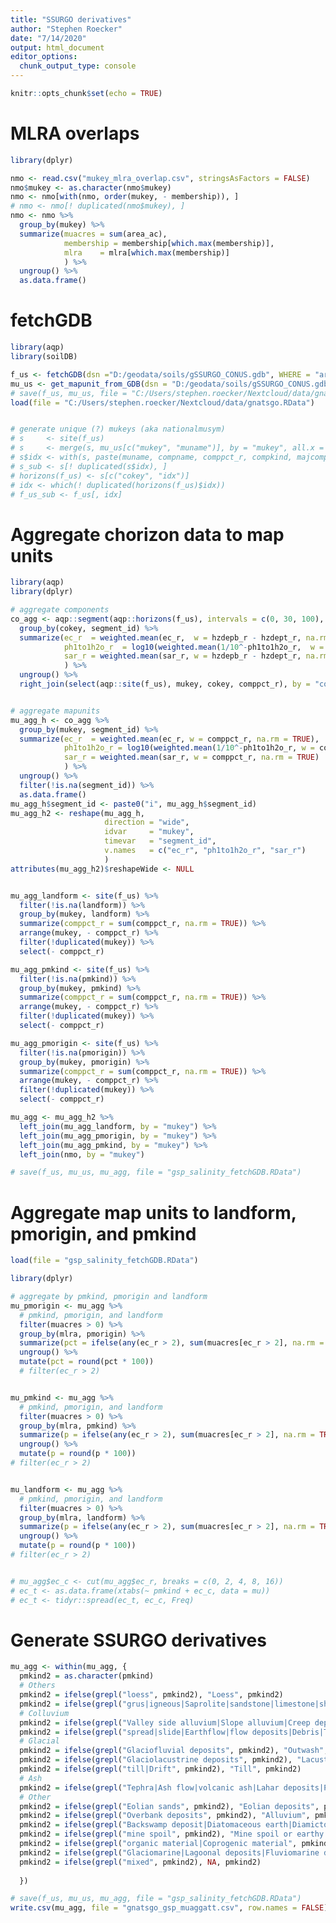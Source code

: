 ```yaml
---
title: "SSURGO derivatives"
author: "Stephen Roecker"
date: "7/14/2020"
output: html_document
editor_options: 
  chunk_output_type: console
---
```


```r
knitr::opts_chunk$set(echo = TRUE)
```



# MLRA overlaps

```r
library(dplyr)

nmo <- read.csv("mukey_mlra_overlap.csv", stringsAsFactors = FALSE)
nmo$mukey <- as.character(nmo$mukey)
nmo <- nmo[with(nmo, order(mukey, - membership)), ]
# nmo <- nmo[! duplicated(nmo$mukey), ]
nmo <- nmo %>%
  group_by(mukey) %>%
  summarize(muacres = sum(area_ac),
            membership = membership[which.max(membership)],
            mlra    = mlra[which.max(membership)]
            ) %>%
  ungroup() %>%
  as.data.frame()

```



# fetchGDB

```r
library(aqp)
library(soilDB)

f_us <- fetchGDB(dsn ="D:/geodata/soils/gSSURGO_CONUS.gdb", WHERE = "areasymbol LIKE '%'")
mu_us <- get_mapunit_from_GDB(dsn = "D:/geodata/soils/gSSURGO_CONUS.gdb", WHERE = "muname LIKE '%'", stats = TRUE)
# save(f_us, mu_us, file = "C:/Users/stephen.roecker/Nextcloud/data/gnatsgo.RData")
load(file = "C:/Users/stephen.roecker/Nextcloud/data/gnatsgo.RData")


# generate unique (?) mukeys (aka nationalmusym)
# s     <- site(f_us)
# s     <- merge(s, mu_us[c("mukey", "muname")], by = "mukey", all.x = TRUE)
# s$idx <- with(s, paste(muname, compname, comppct_r, compkind, majcompflag, localphase, drainagecl, erocl, slope_r))
# s_sub <- s[! duplicated(s$idx), ]
# horizons(f_us) <- s[c("cokey", "idx")]
# idx <- which(! duplicated(horizons(f_us)$idx))
# f_us_sub <- f_us[, idx]

```



# Aggregate chorizon data to map units

```r
library(aqp)
library(dplyr)

# aggregate components
co_agg <- aqp::segment(aqp::horizons(f_us), intervals = c(0, 30, 100), hzdepcols = c("hzdept_r", "hzdepb_r")) %>%
  group_by(cokey, segment_id) %>%
  summarize(ec_r  = weighted.mean(ec_r,  w = hzdepb_r - hzdept_r, na.rm = TRUE),
            ph1to1h2o_r  = log10(weighted.mean(1/10^-ph1to1h2o_r,  w = hzdepb_r - hzdept_r, na.rm = TRUE)),
            sar_r = weighted.mean(sar_r, w = hzdepb_r - hzdept_r, na.rm = TRUE)
            ) %>%
  ungroup() %>%
  right_join(select(aqp::site(f_us), mukey, cokey, comppct_r), by = "cokey")


# aggregate mapunits
mu_agg_h <- co_agg %>%
  group_by(mukey, segment_id) %>%
  summarize(ec_r  = weighted.mean(ec_r, w = comppct_r, na.rm = TRUE),
            ph1to1h2o_r = log10(weighted.mean(1/10^-ph1to1h2o_r, w = comppct_r, na.rm = TRUE)),
            sar_r = weighted.mean(sar_r, w = comppct_r, na.rm = TRUE)
            ) %>%
  ungroup() %>%
  filter(!is.na(segment_id)) %>%
  as.data.frame()
mu_agg_h$segment_id <- paste0("i", mu_agg_h$segment_id)
mu_agg_h2 <- reshape(mu_agg_h,
                     direction = "wide",
                     idvar     = "mukey",
                     timevar   = "segment_id",
                     v.names   = c("ec_r", "ph1to1h2o_r", "sar_r")
                     )
attributes(mu_agg_h2)$reshapeWide <- NULL


mu_agg_landform <- site(f_us) %>%
  filter(!is.na(landform)) %>%
  group_by(mukey, landform) %>%
  summarize(comppct_r = sum(comppct_r, na.rm = TRUE)) %>%
  arrange(mukey, - comppct_r) %>%
  filter(!duplicated(mukey)) %>%
  select(- comppct_r)

mu_agg_pmkind <- site(f_us) %>%
  filter(!is.na(pmkind)) %>%
  group_by(mukey, pmkind) %>%
  summarize(comppct_r = sum(comppct_r, na.rm = TRUE)) %>%
  arrange(mukey, - comppct_r) %>%
  filter(!duplicated(mukey)) %>%
  select(- comppct_r)

mu_agg_pmorigin <- site(f_us) %>%
  filter(!is.na(pmorigin)) %>%
  group_by(mukey, pmorigin) %>%
  summarize(comppct_r = sum(comppct_r, na.rm = TRUE)) %>%
  arrange(mukey, - comppct_r) %>%
  filter(!duplicated(mukey)) %>%
  select(- comppct_r)

mu_agg <- mu_agg_h2 %>%
  left_join(mu_agg_landform, by = "mukey") %>%
  left_join(mu_agg_pmorigin, by = "mukey") %>%
  left_join(mu_agg_pmkind, by = "mukey") %>%
  left_join(nmo, by = "mukey")

# save(f_us, mu_us, mu_agg, file = "gsp_salinity_fetchGDB.RData")

```



# Aggregate map units to landform, pmorigin, and pmkind

```r

load(file = "gsp_salinity_fetchGDB.RData")

library(dplyr)

# aggregate by pmkind, pmorigin and landform
mu_pmorigin <- mu_agg %>%
  # pmkind, pmorigin, and landform
  filter(muacres > 0) %>%
  group_by(mlra, pmorigin) %>%
  summarize(pct = ifelse(any(ec_r > 2), sum(muacres[ec_r > 2], na.rm = TRUE) / sum(muacres, na.rm = TRUE), 0)) %>%
  ungroup() %>%
  mutate(pct = round(pct * 100))
  # filter(ec_r > 2)


mu_pmkind <- mu_agg %>%
  # pmkind, pmorigin, and landform
  filter(muacres > 0) %>%
  group_by(mlra, pmkind) %>%
  summarize(p = ifelse(any(ec_r > 2), sum(muacres[ec_r > 2], na.rm = TRUE) / sum(muacres, na.rm = TRUE), 0)) %>%
  ungroup() %>%
  mutate(p = round(p * 100))
# filter(ec_r > 2)


mu_landform <- mu_agg %>%
  # pmkind, pmorigin, and landform
  filter(muacres > 0) %>%
  group_by(mlra, landform) %>%
  summarize(p = ifelse(any(ec_r > 2), sum(muacres[ec_r > 2], na.rm = TRUE) / sum(muacres, na.rm = TRUE), 0)) %>%
  ungroup() %>%
  mutate(p = round(p * 100))
# filter(ec_r > 2)


# mu_agg$ec_c <- cut(mu_agg$ec_r, breaks = c(0, 2, 4, 8, 16))
# ec_t <- as.data.frame(xtabs(~ pmkind + ec_c, data = mu))
# ec_t <- tidyr::spread(ec_t, ec_c, Freq)

```



# Generate SSURGO derivatives

```r

mu_agg <- within(mu_agg, {
  pmkind2 = as.character(pmkind)
  # Others
  pmkind2 = ifelse(grepl("loess", pmkind2), "Loess", pmkind2)
  pmkind2 = ifelse(grepl("grus|igneous|Saprolite|sandstone|limestone|shale", pmkind2, ignore.case = TRUE), "Residuum", pmkind2)
  # Colluvium
  pmkind2 = ifelse(grepl("Valley side alluvium|Slope alluvium|Creep deposits|Pedisediment|Cryoturbate", pmkind2), "Colluvium", pmkind2)
  pmkind2 = ifelse(grepl("spread|slide|Earthflow|flow deposits|Debris|Talus|rock|Scree|mass movement", pmkind2, ignore.case = TRUE), "Mass movement deposits", pmkind2)
  # Glacial
  pmkind2 = ifelse(grepl("Glaciofluvial deposits", pmkind2), "Outwash", pmkind2)
  pmkind2 = ifelse(grepl("Glaciolacustrine deposits", pmkind2), "Lacustrine deposits", pmkind2)
  pmkind2 = ifelse(grepl("till|Drift", pmkind2), "Till", pmkind2)
  # Ash
  pmkind2 = ifelse(grepl("Tephra|Ash flow|volcanic ash|Lahar deposits|Pyroclastic flow|Tuff|Scoria|Cinders|Pumice", pmkind2, ignore.case = TRUE), "Volcanic ash", pmkind2)
  # Other
  pmkind2 = ifelse(grepl("Eolian sands", pmkind2), "Eolian deposits", pmkind2)
  pmkind2 = ifelse(grepl("Overbank deposits", pmkind2), "Alluvium", pmkind2)
  pmkind2 = ifelse(grepl("Backswamp deposit|Diatomaceous earth|Diamicton|Marl", pmkind2), "Lacustrine deposits", pmkind2)
  pmkind2 = ifelse(grepl("mine spoil", pmkind2), "Mine spoil or earthy fill", pmkind2)
  pmkind2 = ifelse(grepl("organic material|Coprogenic material", pmkind2), "Organic material", pmkind2)
  pmkind2 = ifelse(grepl("Glaciomarine|Lagoonal deposits|Fluviomarine deposits|Estuarine deposits|Greensands", pmkind2), "Marine deposits", pmkind2)
  pmkind2 = ifelse(grepl("mixed", pmkind2), NA, pmkind2)
  
  })

# save(f_us, mu_us, mu_agg, file = "gsp_salinity_fetchGDB.RData")
write.csv(mu_agg, file = "gnatsgo_gsp_muaggatt.csv", row.names = FALSE)


```


          
